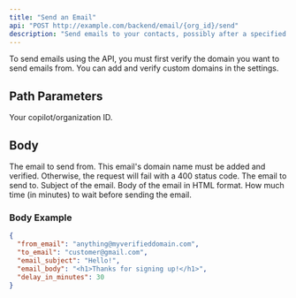 ```yaml
---
title: "Send an Email"
api: "POST http://example.com/backend/email/{org_id}/send"
description: "Send emails to your contacts, possibly after a specified time delay."
---
```


<Note>
  To send emails using the API, you must first verify the domain you want to
  send emails from. You can add and verify custom domains in the settings.
</Note>

## Path Parameters

<ParamField path="orgId" type="string" required>
  Your copilot/organization ID.
</ParamField>

## Body

<ParamField body="from_email" type="string" required>
  The email to send from. This email's domain name must be added and verified.
  Otherwise, the request will fail with a 400 status code.
</ParamField>

<ParamField body="to_email" type="string" required>
  The email to send to.
</ParamField>

<ParamField body="email_subject" type="string" required>
  Subject of the email.
</ParamField>

<ParamField body="email_body" type="string" required>
  Body of the email in HTML format.
</ParamField>

<ParamField body="delay_in_minutes" type="string">
  How much time (in minutes) to wait before sending the email.
</ParamField>

### Body Example

```json
{
  "from_email": "anything@myverifieddomain.com",
  "to_email": "customer@gmail.com",
  "email_subject": "Hello!",
  "email_body": "<h1>Thanks for signing up!</h1>",
  "delay_in_minutes": 30
}
```
